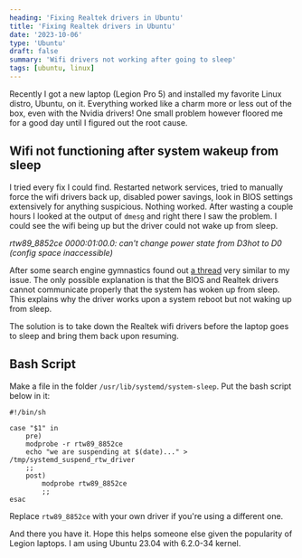 ```yaml
---
heading: 'Fixing Realtek drivers in Ubuntu'
title: 'Fixing Realtek drivers in Ubuntu'
date: '2023-10-06'
type: 'Ubuntu'
draft: false
summary: 'Wifi drivers not working after going to sleep'
tags: [ubuntu, linux]
---
```


Recently I got a new laptop (Legion Pro 5) and installed my favorite Linux distro, Ubuntu, on it. Everything worked
like a charm more or less out of the box, even with the Nvidia drivers! One small problem however floored me for a
good day
until I figured out
the root cause.

## Wifi not functioning after system wakeup from sleep

I tried every fix I could find. Restarted network services, tried to manually force the wifi drivers back up,
disabled power savings, look in BIOS settings extensively for anything suspicious. Nothing worked. After wasting a
couple hours I
looked at the output of `dmesg` and right there I saw the problem. I could see the wifi being up but the driver could
not wake up from sleep.

_rtw89_8852ce 0000:01:00.0: can't change power state from D3hot to D0 (config space inaccessible)_

After some search engine gymnastics found out [a thread](https://github.com/lwfinger/rtw88/issues/33) very similar
to my issue. The only possible explanation is
that the BIOS and Realtek drivers cannot communicate properly that the system has woken up from sleep. This explains
why the driver works upon a system reboot but not waking up from sleep.

The solution is to take down the Realtek wifi drivers before the laptop goes to sleep and bring them back upon
resuming.


## Bash Script

Make a file in the folder `/usr/lib/systemd/system-sleep`. Put the bash script below in it:

```
#!/bin/sh

case "$1" in
    pre)
	modprobe -r rtw89_8852ce
	echo "we are suspending at $(date)..." > /tmp/systemd_suspend_rtw_driver
   	;;
    post)
        modprobe rtw89_8852ce
        ;;
esac
```

Replace `rtw89_8852ce` with your own driver if you're using a different one.

And there you have it. Hope this helps someone else given the popularity of Legion laptops. I am using Ubuntu 23.04
with 6.2.0-34 kernel.


